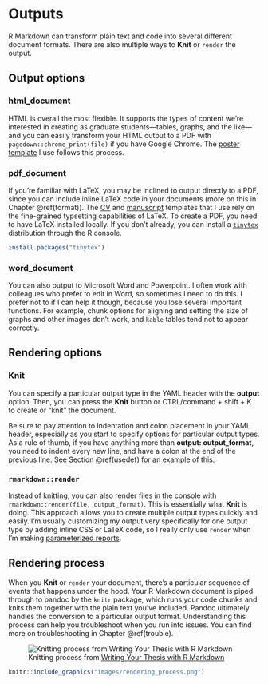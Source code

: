 # Outputs {#output}

R Markdown can transform plain text and code into several different document formats. There are also multiple ways to **Knit** or `render` the output.

## Output options

### html_document

HTML is overall the most flexible. It supports the types of content we're interested in creating as graduate students---tables, graphs, and the like---and you can easily transform your HTML output to a PDF with `pagedown::chrome_print(file)` if you have Google Chrome. The [poster template](https://github.com/brentthorne/posterdown) I use follows this process.

### pdf_document

If you're familiar with LaTeX, you may be inclined to output directly to a PDF, since you can include inline LaTeX code in your documents (more on this in Chapter \@ref(format)). The [CV](https://github.com/mitchelloharawild/vitae) and [manuscript](https://github.com/rosannav/thesis_in_rmarkdown/tree/master/example_thesis) templates that I use rely on the fine-grained typsetting capabilities of LaTeX. To create a PDF, you need to have LaTeX installed locally. If you don't already, you can install a [`tinytex`](https://yihui.org/tinytex/) distribution through the R console.

```r
install.packages("tinytex")
```

### word_document

You can also output to Microsoft Word and Powerpoint. I often work with colleagues who prefer to edit in Word, so sometimes I need to do this. I prefer not to if I can help it though, because you lose several important functions. For example, chunk options for aligning and setting the size of graphs and other images don't work, and `kable` tables tend not to appear correctly.

## Rendering options

### Knit

You can specify a particular output type in the YAML header with the **output** option. Then, you can press the **Knit** button or CTRL/command + shift + K to create or "knit" the document. 

Be sure to pay attention to indentation and colon placement in your YAML header, especially as you start to specify options for particular output types. As a rule of thumb, if you have anything more than **output: output_format**, you need to indent every new line, and have a colon at the end of the previous line. See Section \@ref(usedef) for an example of this.

### `rmarkdown::render`

Instead of knitting, you can also render files in the console with `rmarkdown::render(file, output_format)`. This is essentially what **Knit** is doing. This approach allows you to create multiple output types quickly and easily. I'm usually customizing my output very specifically for one output type by adding inline CSS or LaTeX code, so I really only use `render` when I'm making [parameterized reports](https://rmarkdown.rstudio.com/developer_parameterized_reports.html%23parameter_types%2F).

## Rendering process

When you **Knit** or `render` your document, there's a particular sequence of events that happens under the hood. Your R Markdown document is piped through to pandoc by the `knitr` package, which runs your code chunks and knits them together with the plain text you've included. Pandoc ultimately handles the conversion to a particular output format. Understanding this process can help you troubleshoot when you run into issues. You can find more on troubleshooting in Chapter \@ref(trouble).

![Knitting process from [Writing Your Thesis with R Markdown](https://www.rosannavanhespen.nl/thesis_in_rmarkdown/)](https://rosannavanhespenresearch.files.wordpress.com/2016/03/pandoc1.png)

```r
knitr::include_graphics("images/rendering_process.png")
```